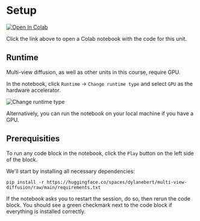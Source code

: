 # Setup

[![Open In Colab](https://colab.research.google.com/assets/colab-badge.svg)](https://colab.research.google.com/drive/1_dYbOeL9J7K7LbruNO-w2NYvloCzlBsp?usp=sharing)

Click the link above to open a Colab notebook with the code for this unit.

## Runtime

Multi-view diffusion, as well as other units in this course, require GPU.

In the notebook, click `Runtime` -> `Change runtime type` and select `GPU` as the hardware accelerator.

![Change runtime type](https://huggingface.co/datasets/huggingface/documentation-images/resolve/main/ml-for-3d-course/change-runtime-type.png)

Alternatively, you can run the notebook on your local machine if you have a GPU.

## Prerequisities

To run any code block in the notebook, click the `Play` button on the left side of the block.

We'll start by installing all necessary dependencies:

`pip install -r https://huggingface.co/spaces/dylanebert/multi-view-diffusion/raw/main/requirements.txt`

If the notebook asks you to restart the session, do so, then rerun the code block. You should see a green checkmark next to the code block if everything is installed correctly.
